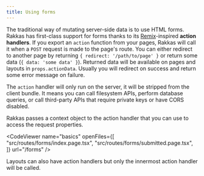 ```yaml
---
title: Using forms
---
```


The traditional way of mutating server-side data is to use HTML forms. Rakkas has first-class support for forms thanks to its [Remix](https://remix.run/)-inspired **action handlers**. If you export an `action` function from your pages, Rakkas will call it when a `POST` request is made to the page's route. You can either redirect to another page by returning `{ redirect: '/path/to/page' }` or return some data (`{ data: 'some data' }`). Returned data will be available on pages and layouts in `props.actionData`. Usually you will redirect on success and return some error message on failure.

The `action` handler will only run on the server, it will be stripped from the client bundle. It means you can call filesystem APIs, perform database queries, or call third-party APIs that require private keys or have CORS disabled.

Rakkas passes a context object to the action handler that you can use to access the request properties.

<CodeViewer
	name="basics"
	openFiles={[
		"src/routes/forms/index.page.tsx",
		"src/routes/forms/submitted.page.tsx",
	]}
	url="/forms"
/>

Layouts can also have action handlers but only the innermost action handler will be called.
